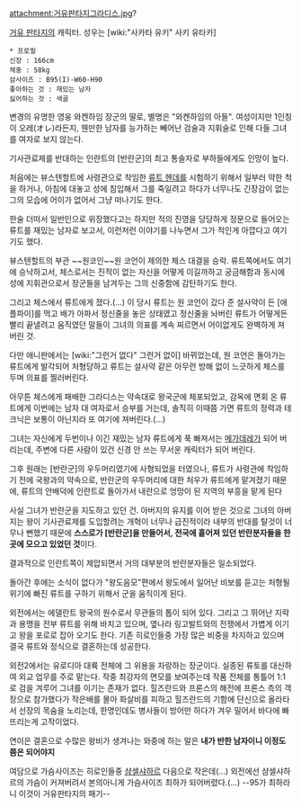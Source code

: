 attachment:거유판타지그라디스.jpg?

[[거유 판타지]]의 캐릭터. 성우는 [wiki:"사카타 유키" 사키 유타카]

 * 프로필
 신장 : 166cm
 체중 : 58kg
 삼사이즈 : B95(I)-W60-H90
 좋아하는 것 : 재밌는 남자
 싫어하는 것 : 색골

변경의 유명한 영웅 와켄하임 장군의 딸로, 별명은 "와켄하임의 아들". 여성이지만 1인칭이 오레(オレ)라든지, 웬만한 남자를 능가하는 빼어난 검술과 지휘술로 인해 다들 그녀를 여자로 보지 않는다. 

기사관료제를 반대하는 인란트의 [반란군]의 최고 통솔자로 부하들에게도 인망이 높다.

처음에는 뷰스텐할트에 사령관으로 착임한 [[류트 헨데]]를 시험하기 위해서 일부러 약한 척을 하거나, 아침에 대놓고 성에 침입해서 그를 죽일려고 하다가 너무나도 긴장감이 없는 그의 모습에 어이가 없어서 그냥 떠나기도 한다.

한술 더떠서 일반인으로 위장했다고는 하지만 적의 진영을 당당하게 정문으로 들어오는 류트를 재밌는 남자로 보고서, 이런저런 이야기를 나누면서 그가 적인게 아깝다고 여기기도 했다.

뷰스텐할트의 부관 ~~원코인~~원 코언이 제의한 체스 대결을 승락. 류트쪽에서도 여기에 승낙하고서, 체스로서는 진적이 없는 자신을 어떻게 이길까하고 궁금해함과 동시에 성에 지휘관으로서 장군들을 남겨두는 그의 신중함에 감탄하기도 한다.

그리고 체스에서 류트에게 졌다.(…) 이 당시 류트는 원 코언이 갔다 준 설사약이 든 [애플파이]를 먹고 배가 아파서 정신줄을 놓은 상태였고 정신줄을 놔버린 류트가 어떻게든 빨리 끝낼려고 움직였던 말들이 그녀의 의표를 계속 찌르면서 어이없게도 완벽하게 져 버린 것.

다만 애니판에서는 [wiki:"그런거 없다" 그런거 없이] 바뀌었는데, 원 코언은 돌아가는 류트에게 발각되어 처형당하고 류트는 설사약 같은 아무런 방해 없이 느긋하게 체스를 두며 의표를 찔러버린다.

아무튼 체스에게 패배한 그라디스는 약속대로 왕국군에 체포되었고, 감옥에 면회 온 류트에게 이번에는 남자 대 여자로서 승부를 거는데, 솔직히 이때쯤 가면 류트의 정력과 테크닉은 보통이 아닌지라 또 여기에 져버린다.(…)

그녀는 자신에게 두번이나 이긴 재밌는 남자 류트에게 푹 빠져서는 [[메가데레]]가 되어 버리는데, 주변에 다른 사람이 있건 신경 안 쓰는 무서운 캐릭터가 되어 버린다.

그후 원래는 [반란군]의 우두머리였기에 사형되었을 터였으나, 류트가 사령관에 착임하기 전에 국왕과의 약속으로, 반란군의 우두머리에 대한 처우가 류트에게 맡겨졌기 때문에, 류트의 안배덕에 인란트로 돌아가서 내란으로 엉망이 된 지역의 부흥을 맡게 된다

사실 그녀가 반란군을 지도하고 있던 건. 아버지의 유지를 이어 받은 것으로 그녀의 아버지는 왕이 기사관료제를 도입할려는 개혁이 너무나 급진적이라 내부의 반대를 탈것이 너무나 뻔했기 때문에 '''스스로가 [반란군]을 만들어서, 전국에 흩어져 있던 반란분자들을 한곳에 모으고 있었던 것'''이다. 

결과적으로 인란트쪽이 제압되면서 거의 대부분의 반란분자들은 일소되었다. 

돌아간 후에는 소식이 없다가 "왕도음모"편에서 왕도에서 일어난 비보를 듣고는 처형될 위기에 빠진 류트를 구하기 위해서 군을 움직이게 된다. 

외전에서는 에델란트 왕국의 원수로서 무관들의 톱이 되어 있다. 그리고 그 뛰어난 지략과 용맹을 전부 류트를 위해 바치고 있으며, 옆나라 링고발트와의 전쟁에서 가볍게 이기고 왕을 포로로 잡아 오기도 한다. 기존 히로인들중 가장 많은 비중을 차지하고 있으며 결국 류트와 정식으로 결혼하는데 성공한다.

외전2에서는 유로디아 대륙 전체에 그 위용을 자랑하는 장군이다. 실종된 류토를 대신하여 외교 업무를 주로 맡는다. 작중 최강자의 면모를 보여주는데 작품 전체를 통틀어 1:1로 검을 겨루어 그녀를 이기는 존재가 없다. 힐즈란드와 프론스의 해전에 프론스 측의 객장으로 참가했다가 작은배를 몰아 화살비를 피하고 힐즈란드의 기함에 단신으로 올라타서 선장의 목숨을 노리는데, 한명인데도 병사들이 방어만 하다가 겨우 밀어서 바다에 빠뜨리는게 고작이었다. 

연이은 결혼으로 수많은 왕비가 생겨나는 와중에 하는 말은 '''내가 반한 남자이니 이정도쯤은 되어야지'''

여담으로 가슴사이즈는 히로인들중 [[샴셀샤하르]] 다음으로 작은데(...) 외전에선 샴셀샤하르의 가슴이 커져버려서 본의아니게 가슴사이즈 최하가 되어버렸다.(...) --95가 최하라니 이것이 거유판타지의 패기--
